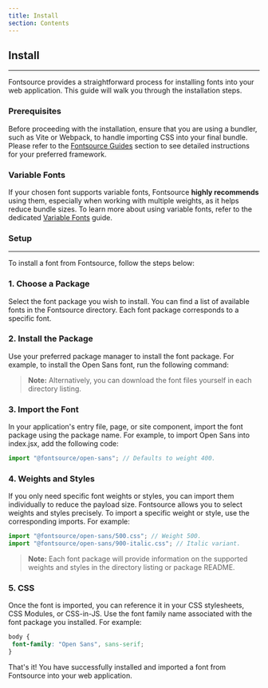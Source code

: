 ```yaml
---
title: Install
section: Contents
---
```


## Install

---

Fontsource provides a straightforward process for installing fonts into your web application. This guide will walk you through the installation steps.

### Prerequisites

Before proceeding with the installation, ensure that you are using a bundler, such as Vite or Webpack, to handle importing CSS into your final bundle. Please refer to the [Fontsource Guides](/docs/guides) section to see detailed instructions for your preferred framework.

### Variable Fonts

If your chosen font supports variable fonts, Fontsource **highly recommends** using them, especially when working with multiple weights, as it helps reduce bundle sizes. To learn more about using variable fonts, refer to the dedicated [Variable Fonts](/docs/getting-started/variable) guide.

### Setup

---

To install a font from Fontsource, follow the steps below:

### 1. Choose a Package

Select the font package you wish to install. You can find a list of available fonts in the Fontsource directory. Each font package corresponds to a specific font.

### 2. Install the Package

Use your preferred package manager to install the font package. For example, to install the Open Sans font, run the following command:

<PackageManagerCode cmd="@fontsource/open-sans" />

> **Note:** Alternatively, you can download the font files yourself in each directory listing.

### 3. Import the Font

In your application's entry file, page, or site component, import the font package using the package name. For example, to import Open Sans into index.jsx, add the following code:

```jsx
import "@fontsource/open-sans"; // Defaults to weight 400.
```

### 4. Weights and Styles

 If you only need specific font weights or styles, you can import them individually to reduce the payload size. Fontsource allows you to select weights and styles precisely. To import a specific weight or style, use the corresponding imports. For example:

```jsx
import "@fontsource/open-sans/500.css"; // Weight 500.
import "@fontsource/open-sans/900-italic.css"; // Italic variant.
```

> **Note:** Each font package will provide information on the supported weights and styles in the directory listing or package README.

### 5. CSS

Once the font is imported, you can reference it in your CSS stylesheets, CSS Modules, or CSS-in-JS. Use the font family name associated with the font package you installed. For example:

```css
body {
 font-family: "Open Sans", sans-serif;
}
```

That's it! You have successfully installed and imported a font from Fontsource into your web application.
